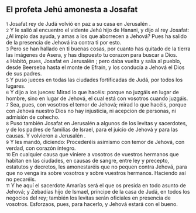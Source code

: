 == El profeta Jehú amonesta a Josafat ==

{{anchor|1}} <small>1</small> Josafat rey de Judá volvió en paz a su casa en Jerusalén .<br>
{{anchor|2}} <small>2</small> Y le salió al encuentro el vidente Jehú hijo de Hanani, y dijo al rey Josafat: ¿Al impío das ayuda, y amas a los que aborrecen a Jehová? Pues ha salido de la presencia de Jehová ira contra ti por esto.<br>
{{anchor|3}} <small>3</small> Pero se han hallado en ti buenas cosas, por cuanto has quitado de la tierra las imágenes de Asera, y has dispuesto tu corazon para buscar a Dios.<br>
{{anchor|4}} <small>4</small> Habitó, pues, Josafat en Jerusalén ; pero daba vuelta y salía al pueblo, desde Beerseba hasta el monte de Efraín, y los conducía a Jehová el Dios de sus padres.<br>
{{anchor|5}} <small>5</small> Y puso jueces en todas las ciudades fortificadas de Judá, por todos los lugares.<br>
{{anchor|6}} <small>6</small> Y dijo a los jueces: Mirad lo que hacéis: porque no juzgáis en lugar de hombre, sino en lugar de Jehová, el cual está con vosotros cuando juzgáis.<br>
{{anchor|7}} <small>7</small> Sea, pues, con vosotros el temor de Jehová; mirad lo que hacéis, porque con Jehová nuestro Dios no hay injusticia, ni acepcion de personas, ni admisión de cohecho.<br>
{{anchor|8}} <small>8</small> Puso también Josafat en Jerusalén a algunos de los levitas y sacerdotes, y de los padres de familias de Israel, para el juicio de Jehová y para las causas. Y volvieron a Jerusalén .<br>
{{anchor|9}} <small>9</small> Y les mandó, diciendo: Procederéis asimismo con temor de Jehová, con verdad,  con corazón íntegro.<br>
{{anchor|10}} <small>10</small> En cualquier causa que viniere a vosotros de vuestros hermanos que habitan en las ciudades, en causas de sangre, entre ley y precepto, estatutos y decretos, les amonestaréis que no pequen contra Jehová, para que no venga ira sobre vosotros y sobre vuestros hermanos. Haciendo así no pecaréis.<br>
{{anchor|11}} <small>11</small> Y he aquí el sacerdote Amarías será el que os presida en todo asunto de Jehová; y Zebadías hijo de Ismael, príncipe de la casa de Judá, en todos los negocios del rey; también los levitas serán oficiales en presencia de vosotros. Esforzaos, pues, para hacerlo, y Jehová estará con el bueno.<br>
